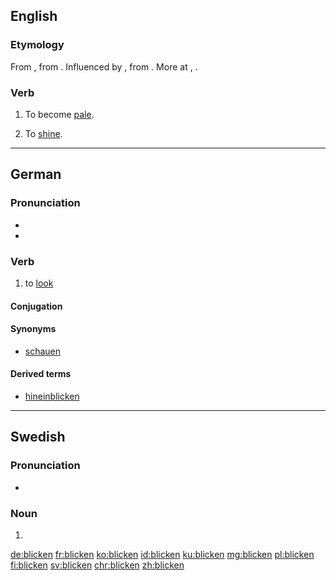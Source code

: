 ==English==

===Etymology===
From {{etyl|enm|en}} {{term|bliknen||to glitter, grow pale|lang=enm}}, from {{etyl|non|-}} {{term|blíkna||to become pale|lang=is}}. Influenced by {{etyl|enm|en}} {{term|bliken||to shine|lang=enm}}, from {{etyl|ang|en}} {{m|ang|blīcan||to shine, glitter, gleam}}. More at {{l/en|blike}}, {{l/en|blick}}.

===Verb===
{{en-verb}}

# {{context|intransitive|lang=en}} To become [[pale]].
# {{context|intransitive|lang=en}} To [[shine]].

----

==German==

===Pronunciation===
* {{IPA|/ˈblɪkŋ̩/|/ˈblɪkən/|lang=de}}
* {{rhymes|ɪkŋ̩|lang=de}}

===Verb===
{{head|de|verb}}

# to [[look]]

====Conjugation====
{{de-conj-weak|blick|geblickt|haben}}

====Synonyms====
* [[schauen]]

====Derived terms====
* [[hineinblicken]]

----

==Swedish==

===Pronunciation===
* {{audio|Sv-blicken.ogg|Audio|lang=sv}}

===Noun===
{{head|sv|noun form}}

# {{sv-noun-form-def|blick}}

[[de:blicken]]
[[fr:blicken]]
[[ko:blicken]]
[[id:blicken]]
[[ku:blicken]]
[[mg:blicken]]
[[pl:blicken]]
[[fi:blicken]]
[[sv:blicken]]
[[chr:blicken]]
[[zh:blicken]]